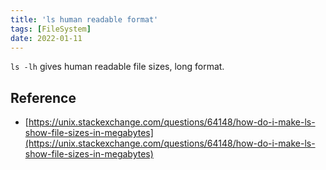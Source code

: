 ```yaml
---
title: 'ls human readable format'
tags: [FileSystem]
date: 2022-01-11
---
```


`ls -lh` gives human readable file sizes, long format.

## Reference

- [https://unix.stackexchange.com/questions/64148/how-do-i-make-ls-show-file-sizes-in-megabytes](https://unix.stackexchange.com/questions/64148/how-do-i-make-ls-show-file-sizes-in-megabytes)
